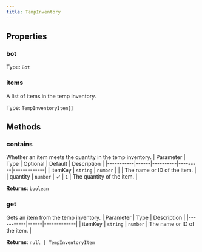 ```yaml
---
title: TempInventory
---
```



## Properties
### bot

Type: `Bot`

### items <Badge text="Getter" size="small" />	
A list of items in the temp inventory.

Type: `TempInventoryItem[]`

## Methods

### contains
Whether an item meets the quantity in the temp inventory.
| Parameter | Type | Optional | Default | Description |
|-----------|------|----------|---------|-------------|
| itemKey | `string` \| `number` |  |  | The name or ID of the item. |
| quantity | `number` | ✓ | `1` | The quantity of the item. |

**Returns**: `boolean`

### get
Gets an item from the temp inventory.
| Parameter | Type | Description |
|-----------|------|-------------|
| itemKey | `string` \| `number` | The name or ID of the item. |

**Returns**: `null | TempInventoryItem`
